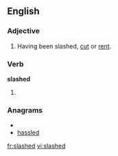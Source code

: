 ==English==
===Adjective===
{{en-adj|-}}

#Having been slashed, [[cut]] or [[rent]].


===Verb===
'''slashed'''

#{{past of|[[slash]]}}

===Anagrams===
* {{alphagram|adehlss}}
* [[hassled#English|hassled]]

[[fr:slashed]]
[[vi:slashed]]